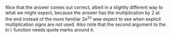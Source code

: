 Nice that the answer comes out correct, albeit in a slightly different
way to what we might expect, because the answer has the multiplication
by 2 at the end instead of the more familiar $2e^{2x}$ wee expect to
see when explicit multiplication signs are not used. Also note that the
second argument to the `D()` function needs quote marks around
it. 

